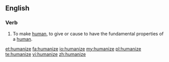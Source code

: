 ==English==
===Verb===
{{en-verb|humanizes|humanizing|humanized|humanized}}

#To make [[human]], to give or cause to have the fundamental properties of a [[human]].

[[et:humanize]]
[[fa:humanize]]
[[io:humanize]]
[[my:humanize]]
[[pl:humanize]]
[[te:humanize]]
[[vi:humanize]]
[[zh:humanize]]